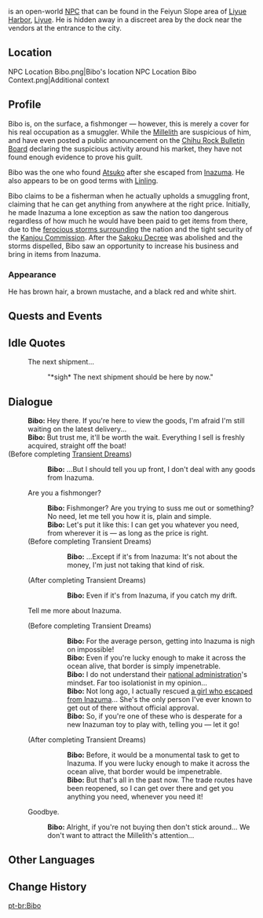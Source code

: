 {{Character Infobox
|type             = Open-World NPC
|image            = NPC Bibo.png
|region           = Liyue
|location         = Liyue
|title            = Ship Owner
}}
{{Lang|'''Bibo'''|zh=碧波|zh_rm=Bìbō}} is an open-world [[NPC]] that can be found in the Feiyun Slope area of [[Liyue Harbor]], [[Liyue]]. He is hidden away in a discreet area by the dock near the vendors at the entrance to the city.

==Location==
<gallery>
NPC Location Bibo.png|Bibo's location
NPC Location Bibo Context.png|Additional context
</gallery>

==Profile==
<!--detailed story/lore information goes here-->
Bibo is, on the surface, a fishmonger &mdash; however, this is merely a cover for his real occupation as a smuggler. While the [[Millelith]] are suspicious of him, and have even posted a public announcement on the [[Chihu Rock Bulletin Board#B|Chihu Rock Bulletin Board]] declaring the suspicious activity around his market, they have not found enough evidence to prove his guilt.

Bibo was the one who found [[Atsuko]] after she escaped from [[Inazuma]]. He also appears to be on good terms with [[Linling]].

Bibo claims to be a fisherman when he actually upholds a smuggling front, claiming that he can get anything from anywhere at the right price. Initially, he made Inazuma a lone exception as saw the nation too dangerous regardless of how much he would have been paid to get items from there, due to the [[Climate#A Nation Closed by Thunder|ferocious storms surrounding]] the nation and the tight security of the [[Kanjou Commission]]. After the [[Sakoku Decree]] was abolished and the storms dispelled, Bibo saw an opportunity to increase his business and bring in items from Inazuma.

===Appearance===
He has brown hair, a brown mustache, and a black red and white shirt.

==Quests and Events==
{{Quests and Events}}

==Idle Quotes==
{{Dialogue Start}}
:{{DIcon|Idle}} The next shipment...
::{{A|VO Bibo 01.ogg}} "*sigh* The next shipment should be here by now."
{{Dialogue End}}

==Dialogue==
{{Dialogue Start}}
:'''Bibo:''' Hey there. If you're here to view the goods, I'm afraid I'm still waiting on the latest delivery...
:'''Bibo:''' But trust me, it'll be worth the wait. Everything I sell is freshly acquired, straight off the boat!
;(Before completing [[Transient Dreams]])
::'''Bibo:''' ...But I should tell you up front, I don't deal with any goods from Inazuma.
:{{DIcon}} Are you a fishmonger?
::'''Bibo:''' Fishmonger? Are you trying to suss me out or something? No need, let me tell you how it is, plain and simple.
::'''Bibo:''' Let's put it like this: I can get you whatever you need, from wherever it is &mdash; as long as the price is right.
:;(Before completing Transient Dreams)
:::'''Bibo:''' ...Except if it's from Inazuma: It's not about the money, I'm just not taking that kind of risk.
:;(After completing Transient Dreams)
:::'''Bibo:''' Even if it's from Inazuma, if you catch my drift.
:{{DIcon}} Tell me more about Inazuma.
:;(Before completing Transient Dreams)
:::'''Bibo:''' For the average person, getting into Inazuma is nigh on impossible!
:::'''Bibo:''' Even if you're lucky enough to make it across the ocean alive, that border is simply impenetrable.
:::'''Bibo:''' I do not understand their [[Inazuma Shogunate|national administration]]'s mindset. Far too isolationist in my opinion...
:::'''Bibo:''' Not long ago, I actually rescued [[Atsuko|a girl who escaped from Inazuma]]... She's the only person I've ever known to get out of there without official approval.
:::'''Bibo:''' So, if you're one of these who is desperate for a new Inazuman toy to play with, telling you &mdash; let it go!
:;(After completing Transient Dreams)
:::'''Bibo:''' Before, it would be a monumental task to get to Inazuma. If you were lucky enough to make it across the ocean alive, that border would be impenetrable.
:::'''Bibo:''' But that's all in the past now. The trade routes have been reopened, so I can get over there and get you anything you need, whenever you need it!
:{{DIcon}} Goodbye.
::'''Bibo:''' Alright, if you're not buying then don't stick around... We don't want to attract the Millelith's attention...
{{Dialogue End}}

==Other Languages==
{{Other Languages
|default_hidden = 1
|en      = Bibo
|zhs     = 碧波
|zhs_rm  = Bìbō
|zht     = 碧波
|zht_rm  = Bìbō
|ja      = 碧波
|ja_rm   = Bibo
|ko      = 벽파
|es      = Bibo
|fr      = Bibo
|ru      = Би Бо
|th      = Bibo
|vi      = Bibo
|de      = Bibo
|id      = Bibo
|pt      = Bibo
|tr      = Bibo
|it      = Bibo
}}

==Change History==
{{Change History|1.0}}

[[pt-br:Bibo]]